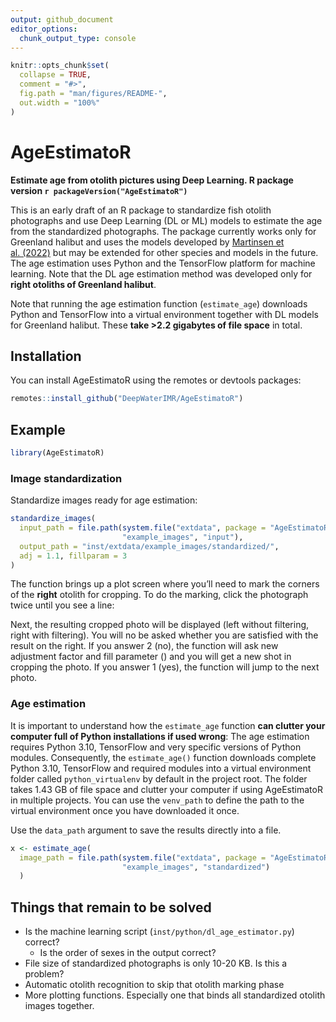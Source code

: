 ```yaml
---
output: github_document
editor_options: 
  chunk_output_type: console
---
```


<!-- README.md is generated from README.Rmd. Please edit that file -->

```r
knitr::opts_chunk$set(
  collapse = TRUE,
  comment = "#>",
  fig.path = "man/figures/README-",
  out.width = "100%"
)
```

# AgeEstimatoR
**Estimate age from otolith pictures using Deep Learning. R package version `r packageVersion("AgeEstimatoR")`**
<!-- badges: start -->
<!-- badges: end -->

This is an early draft of an R package to standardize fish otolith photographs and use 
Deep Learning (DL or ML) models to estimate the age from the standardized photographs. 
The package currently works only for Greenland halibut and uses the models 
developed by [Martinsen et al. (2022)](https://doi.org/10.1371/journal.pone.0277244) but 
may be extended for other species and models in the future. The age estimation
uses Python and the TensorFlow platform for machine learning. Note that the DL age
estimation method was developed only for **right otoliths of Greenland halibut**.  

Note that running the age estimation function (`estimate_age`) downloads Python and TensorFlow into a virtual environment together with DL models for Greenland halibut. These **take >2.2 gigabytes of file space** in total.

## Installation

You can install AgeEstimatoR using the remotes or devtools packages:

``` r
remotes::install_github("DeepWaterIMR/AgeEstimatoR")
```

## Example

```r
library(AgeEstimatoR)
```

### Image standardization

Standardize images ready for age estimation:

```r
standardize_images(
  input_path = file.path(system.file("extdata", package = "AgeEstimatoR"), 
                         "example_images", "input"),
  output_path = "inst/extdata/example_images/standardized/",
  adj = 1.1, fillparam = 3
)
```

The function brings up a plot screen where you'll need to mark the corners of the **right** otolith for cropping. To do the marking, click the photograph twice until you see a line:

Next, the resulting cropped photo will be displayed (left without filtering, right with filtering). You will no be asked whether you are satisfied with the result on the right. If you answer 2 (no), the function will ask new adjustment factor and fill parameter () and you will get a new shot in cropping the photo. If you answer 1 (yes), the function will jump to the next photo. 

### Age estimation

It is important to understand how the `estimate_age` function **can clutter your computer full of Python installations if used wrong**: The age estimation requires Python 3.10, TensorFlow and very specific versions of Python modules. Consequently, the `estimate_age()` function downloads complete Python 3.10, TensorFlow and required modules into a virtual environment folder called `python_virtualenv` by default in the project root. The folder takes 1.43 GB of file space and clutter your computer if using AgeEstimatoR in multiple projects. You can use the `venv_path` to define the path to the virtual environment once you have downloaded it once. 

Use the `data_path` argument to save the results directly into a file. 

```r
x <- estimate_age(
  image_path = file.path(system.file("extdata", package = "AgeEstimatoR"), 
                         "example_images", "standardized")
  )
```


## Things that remain to be solved

- Is the machine learning script (`inst/python/dl_age_estimator.py`) correct?
  - Is the order of sexes in the output correct?
- File size of standardized photographs is only 10-20 KB. Is this a problem?
- Automatic otolith recognition to skip that otolith marking phase
- More plotting functions. Especially one that binds all standardized otolith images together.
